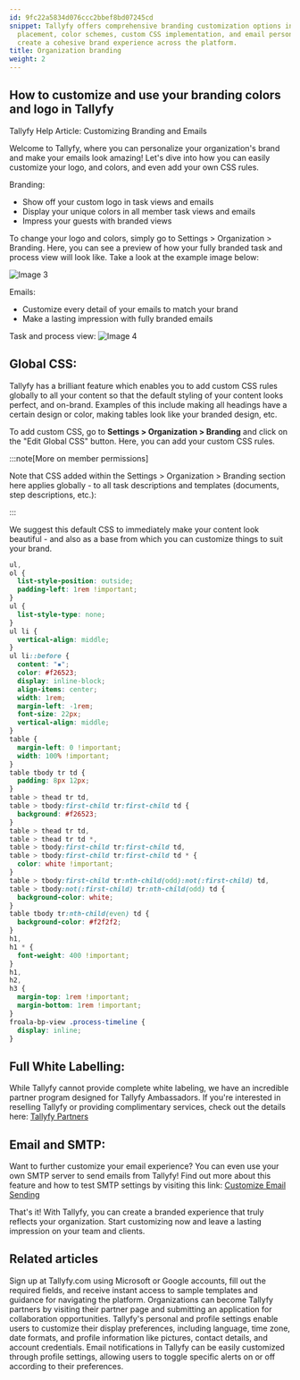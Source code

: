 ```yaml
---
id: 9fc22a5834d076ccc2bbef8bd07245cd
snippet: Tallyfy offers comprehensive branding customization options including logo
  placement, color schemes, custom CSS implementation, and email personalization to
  create a cohesive brand experience across the platform.
title: Organization branding
weight: 2
---
```


## How to customize and use your branding colors and logo in Tallyfy

Tallyfy Help Article: Customizing Branding and Emails

Welcome to Tallyfy, where you can personalize your organization's brand and make your emails look amazing! Let's dive into how you can easily customize your logo, and colors, and even add your own CSS rules.

Branding:

- Show off your custom logo in task views and emails
- Display your unique colors in all member task views and emails
- Impress your guests with branded views

To change your logo and colors, simply go to Settings > Organization > Branding. Here, you can see a preview of how your fully branded task and process view will look like. Take a look at the example image below:

![Image 3](https://screenshots.tallyfy.com/tallyfy%2Fpro%2Fdesktop-light-customizing-branding.png)

Emails:

- Customize every detail of your emails to match your brand
- Make a lasting impression with fully branded emails

Task and process view:
![Image 4](https://screenshots.tallyfy.com/tallyfy%2Fpro%2Fdesktop-light-see-brandingcolors-tasks.png)

## Global CSS:

Tallyfy has a brilliant feature which enables you to add custom CSS rules globally to all your content so that the default styling of your content looks perfect, and on-brand. Examples of this include making all headings have a certain design or color, making tables look like your branded design, etc.

To add custom CSS, go to **Settings > Organization > Branding** and click on the "Edit Global CSS" button. Here, you can add your custom CSS rules.

:::note[More on member permissions]

Note that CSS added within the Settings > Organization > Branding section here applies globally - to all task descriptions and templates (documents, step descriptions, etc.):

:::

We suggest this default CSS to immediately make your content look beautiful - and also as a base from which you can customize things to suit your brand.

```css
ul,
ol {
  list-style-position: outside;
  padding-left: 1rem !important;
}
ul {
  list-style-type: none;
}
ul li {
  vertical-align: middle;
}
ul li::before {
  content: "▪";
  color: #f26523;
  display: inline-block;
  align-items: center;
  width: 1rem;
  margin-left: -1rem;
  font-size: 22px;
  vertical-align: middle;
}
table {
  margin-left: 0 !important;
  width: 100% !important;
}
table tbody tr td {
  padding: 8px 12px;
}
table > thead tr td,
table > tbody:first-child tr:first-child td {
  background: #f26523;
}
table > thead tr td,
table > thead tr td *,
table > tbody:first-child tr:first-child td,
table > tbody:first-child tr:first-child td * {
  color: white !important;
}
table > tbody:first-child tr:nth-child(odd):not(:first-child) td,
table > tbody:not(:first-child) tr:nth-child(odd) td {
  background-color: white;
}
table tbody tr:nth-child(even) td {
  background-color: #f2f2f2;
}
h1,
h1 * {
  font-weight: 400 !important;
}
h1,
h2,
h3 {
  margin-top: 1rem !important;
  margin-bottom: 1rem !important;
}
froala-bp-view .process-timeline {
  display: inline;
}
```

## Full White Labelling:

While Tallyfy cannot provide complete white labeling, we have an incredible partner program designed for Tallyfy Ambassadors. If you're interested in reselling Tallyfy or providing complimentary services, check out the details here: [Tallyfy Partners](https://tallyfy.com/partners/)

## Email and SMTP:

Want to further customize your email experience? You can even use your own SMTP server to send emails from Tallyfy! Find out more about this feature and how to test SMTP settings by visiting this link: [Customize Email Sending](/products/pro/integrations/email/how-to-set-up-custom-smtp-in-tallyfy/)

That's it! With Tallyfy, you can create a branded experience that truly reflects your organization. Start customizing now and leave a lasting impression on your team and clients.


## Related articles
<CardGrid>
<LinkTitleCard header="<b>Tutorials > Create an organization</b>" href="/products/pro/tutorials/how-can-i-create-a-new-tallyfy-account/" > Sign up at Tallyfy.com using Microsoft or Google accounts, fill out the required fields, and receive instant access to sample templates and guidance for navigating the platform. </LinkTitleCard>
<LinkTitleCard header="<b>Miscellaneous > Become a Tallyfy Partner</b>" href="/products/pro/miscellaneous/how-can-i-become-a-tallyfy-partner/" > Organizations can become Tallyfy partners by visiting their partner page and submitting an application for collaboration opportunities. </LinkTitleCard>
<LinkTitleCard header="<b>Personal Settings > Personalization settings</b>" href="/products/pro/settings/personal-settings/personalization-settings/" > Tallyfy's personal and profile settings enable users to customize their display preferences, including language, time zone, date formats, and profile information like pictures, contact details, and account credentials. </LinkTitleCard>
<LinkTitleCard header="<b>Personal Settings > Manage Email Notifications</b>" href="/products/pro/settings/personal-settings/how-can-i-manage-email-notifications-in-tallyfy/" > Email notifications in Tallyfy can be easily customized through profile settings, allowing users to toggle specific alerts on or off according to their preferences. </LinkTitleCard>
</CardGrid>